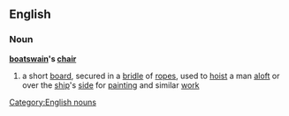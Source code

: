 ==English==
===Noun===
'''[[boatswain]]'s [[chair]]'''
#{{nautical}} a short [[board]], secured in a [[bridle]] of [[rope]]s, used to [[hoist]] a man [[aloft]] or over the [[ship]]'s [[side]] for [[painting]] and similar [[work]]
[[Category:English nouns]]